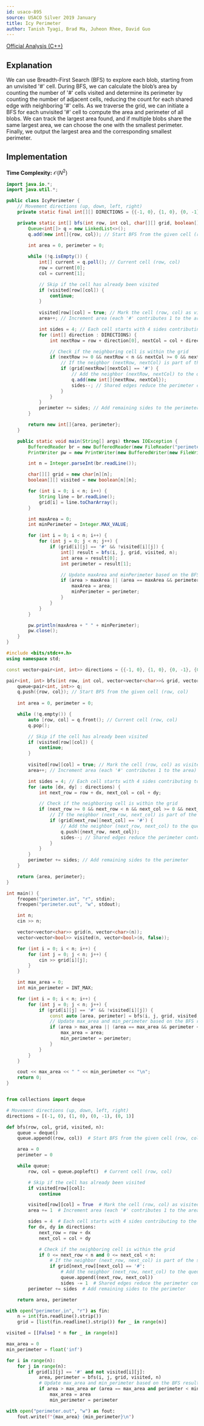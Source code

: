 ```yaml
---
id: usaco-895
source: USACO Silver 2019 January
title: Icy Perimeter
author: Tanish Tyagi, Brad Ma, Juheon Rhee, David Guo
---
```


[Official Analysis (C++)](http://www.usaco.org/current/data/sol_perimeter_silver_jan19.html)

## Explanation

We can use Breadth-First Search (BFS) to explore each blob, starting from an unvisited '#' cell. During BFS, we can calculate the blob’s area by counting the number of '#' cells visited and determine its perimeter by counting the number of adjacent cells, reducing the count for each shared edge with neighboring '#' cells. As we traverse the grid, we can initiate a BFS for each unvisited '#' cell to compute the area and perimeter of all blobs. We can track the largest area found, and if multiple blobs share the same largest area, we can choose the one with the smallest perimeter. Finally, we output the largest area and the corresponding smallest perimeter.

## Implementation

**Time Complexity:** $\mathcal{O}(N^2)$

<LanguageSection>

<JavaSection>

```java
import java.io.*;
import java.util.*;

public class IcyPerimeter {
    // Movement directions (up, down, left, right)
    private static final int[][] DIRECTIONS = {{-1, 0}, {1, 0}, {0, -1}, {0, 1}};

    private static int[] bfs(int row, int col, char[][] grid, boolean[][] visited, int n) {
        Queue<int[]> q = new LinkedList<>();
        q.add(new int[]{row, col}); // Start BFS from the given cell (row, col)
        
        int area = 0, perimeter = 0;

        while (!q.isEmpty()) {
            int[] current = q.poll(); // Current cell (row, col)
            row = current[0];
            col = current[1];

            // Skip if the cell has already been visited
            if (visited[row][col]) {
                continue;
            }
            
            visited[row][col] = true; // Mark the cell (row, col) as visited
            area++; // Increment area (each '#' contributes 1 to the area)

            int sides = 4; // Each cell starts with 4 sides contributing to the perimeter
            for (int[] direction : DIRECTIONS) {
                int nextRow = row + direction[0], nextCol = col + direction[1];

                // Check if the neighboring cell is within the grid
                if (nextRow >= 0 && nextRow < n && nextCol >= 0 && nextCol < n) {
                    // If the neighbor (nextRow, nextCol) is part of the same blob
                    if (grid[nextRow][nextCol] == '#') {
                        // Add the neighbor (nextRow, nextCol) to the queue
                        q.add(new int[]{nextRow, nextCol});
                        sides--; // Shared edges reduce the perimeter contribution
                    }
                }
            }
            perimeter += sides; // Add remaining sides to the perimeter
        }

        return new int[]{area, perimeter};
    }

    public static void main(String[] args) throws IOException {
        BufferedReader br = new BufferedReader(new FileReader("perimeter.in"));
        PrintWriter pw = new PrintWriter(new BufferedWriter(new FileWriter("perimeter.out")));

        int n = Integer.parseInt(br.readLine());

        char[][] grid = new char[n][n];
        boolean[][] visited = new boolean[n][n];

        for (int i = 0; i < n; i++) {
            String line = br.readLine();
            grid[i] = line.toCharArray();
        }

        int maxArea = 0;
        int minPerimeter = Integer.MAX_VALUE;

        for (int i = 0; i < n; i++) {
            for (int j = 0; j < n; j++) {
                if (grid[i][j] == '#' && !visited[i][j]) {
                    int[] result = bfs(i, j, grid, visited, n);
                    int area = result[0];
                    int perimeter = result[1];

                    // Update maxArea and minPerimeter based on the BFS results
                    if (area > maxArea || (area == maxArea && perimeter < minPerimeter)) {
                        maxArea = area;
                        minPerimeter = perimeter;
                    }
                }
            }
        }

        pw.println(maxArea + " " + minPerimeter);
        pw.close();
    }
}
```

</JavaSection>

<CPPSection>

```cpp
#include <bits/stdc++.h>
using namespace std;

const vector<pair<int, int>> directions = {{-1, 0}, {1, 0}, {0, -1}, {0, 1}}; // Movement directions (up, down, left, right)

pair<int, int> bfs(int row, int col, vector<vector<char>>& grid, vector<vector<bool>>& visited, int n) {
    queue<pair<int, int>> q;
    q.push({row, col}); // Start BFS from the given cell (row, col)
    
    int area = 0, perimeter = 0;

    while (!q.empty()) {
        auto [row, col] = q.front(); // Current cell (row, col)
        q.pop();

        // Skip if the cell has already been visited
        if (visited[row][col]) {
            continue;
        }
        
        visited[row][col] = true; // Mark the cell (row, col) as visited
        area++; // Increment area (each '#' contributes 1 to the area)

        int sides = 4; // Each cell starts with 4 sides contributing to the perimeter
        for (auto [dx, dy] : directions) {
            int next_row = row + dx, next_col = col + dy;

            // Check if the neighboring cell is within the grid
            if (next_row >= 0 && next_row < n && next_col >= 0 && next_col < n) {
                // If the neighbor (next_row, next_col) is part of the same blob
                if (grid[next_row][next_col] == '#') {
                    // Add the neighbor (next_row, next_col) to the queue
                    q.push({next_row, next_col});
                    sides--; // Shared edges reduce the perimeter contribution
                }
            }
        }
        perimeter += sides; // Add remaining sides to the perimeter
    }

    return {area, perimeter};
}

int main() {
    freopen("perimeter.in", "r", stdin);
    freopen("perimeter.out", "w", stdout);

    int n;
    cin >> n;

    vector<vector<char>> grid(n, vector<char>(n));
    vector<vector<bool>> visited(n, vector<bool>(n, false));

    for (int i = 0; i < n; i++) {
        for (int j = 0; j < n; j++) {
            cin >> grid[i][j];
        }
    }

    int max_area = 0;
    int min_perimeter = INT_MAX;

    for (int i = 0; i < n; i++) {
        for (int j = 0; j < n; j++) {
            if (grid[i][j] == '#' && !visited[i][j]) {
                const auto [area, perimeter] = bfs(i, j, grid, visited, n);
                // Update max_area and min_perimeter based on the BFS results
                if (area > max_area || (area == max_area && perimeter < min_perimeter)) {
                    max_area = area;
                    min_perimeter = perimeter;
                }
            }
        }
    }

    cout << max_area << " " << min_perimeter << "\n";
    return 0;
}
```

</CPPSection>

<PySection>

```py

from collections import deque

# Movement directions (up, down, left, right)
directions = [(-1, 0), (1, 0), (0, -1), (0, 1)]

def bfs(row, col, grid, visited, n):
    queue = deque()
    queue.append((row, col))  # Start BFS from the given cell (row, col)

    area = 0
    perimeter = 0

    while queue:
        row, col = queue.popleft()  # Current cell (row, col)

        # Skip if the cell has already been visited
        if visited[row][col]:
            continue

        visited[row][col] = True  # Mark the cell (row, col) as visited
        area += 1  # Increment area (each '#' contributes 1 to the area)

        sides = 4  # Each cell starts with 4 sides contributing to the perimeter
        for dx, dy in directions:
            next_row = row + dx
            next_col = col + dy

            # Check if the neighboring cell is within the grid
            if 0 <= next_row < n and 0 <= next_col < n:
                # If the neighbor (next_row, next_col) is part of the same blob
                if grid[next_row][next_col] == '#':
                    # Add the neighbor (next_row, next_col) to the queue
                    queue.append((next_row, next_col))
                    sides -= 1  # Shared edges reduce the perimeter contribution
        perimeter += sides  # Add remaining sides to the perimeter

    return area, perimeter

with open("perimeter.in", "r") as fin:
    n = int(fin.readline().strip())
    grid = [list(fin.readline().strip()) for _ in range(n)]

visited = [[False] * n for _ in range(n)]

max_area = 0
min_perimeter = float('inf')

for i in range(n):
    for j in range(n):
        if grid[i][j] == '#' and not visited[i][j]:
            area, perimeter = bfs(i, j, grid, visited, n)
            # Update max_area and min_perimeter based on the BFS results
            if area > max_area or (area == max_area and perimeter < min_perimeter):
                max_area = area
                min_perimeter = perimeter

with open("perimeter.out", "w") as fout:
    fout.write(f"{max_area} {min_perimeter}\n")
```
</PySection>

</LanguageSection>
